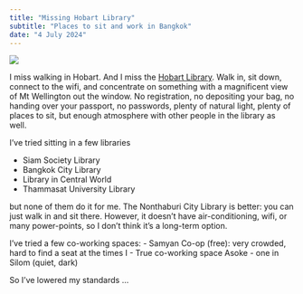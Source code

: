 ```yaml
---
title: "Missing Hobart Library"
subtitle: "Places to sit and work in Bangkok"
date: "4 July 2024"
---
```



![](images/Hobart_library_April_2024.jpg)

I miss walking in Hobart. And I miss the [Hobart Library](https://libraries.tas.gov.au/locations/hobart-library/). Walk in, sit down, connect to the wifi, and concentrate on something with a magnificent view of Mt Wellington out the window. No registration, no depositing your bag, no handing over your passport, no passwords, plenty of natural light, plenty of places to sit, but enough atmosphere with other people in the library as well. 

I've tried sitting in a few libraries

- Siam Society Library
- Bangkok City Library 
- Library in Central World
- Thammasat University Library

but none of them do it for me. The Nonthaburi City Library is better: you can just walk in and sit there. However, it doesn't have air-conditioning, wifi, or many power-points, so I don't think it's a long-term option.

I've tried a few co-working spaces:
- Samyan Co-op (free): very crowded, hard to find a seat at the times I
- True co-working space Asoke 
- one in Silom (quiet, dark)

So I've lowered my standards ...











